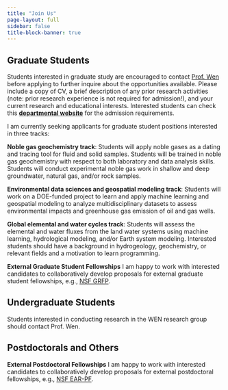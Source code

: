 ```yaml
---
title: "Join Us"
page-layout: full
sidebar: false
title-block-banner: true
---
```


## Graduate Students

Students interested in graduate study are encouraged to contact [Prof. Wen](/contact.qmd){target="_blank"} before applying to further inquire about the opportunities available. Please include a copy of CV, a brief description of any prior research activities (note: prior research experience is not required for admission!), and your current research and educational interests. Interested students can check this **[departmental website](https://artsandsciences.syracuse.edu/earth-sciences-department/graduate-programs-earth-sciences/application-information/){target="_blank"}** for the admission requirements.

I am currently seeking applicants for graduate student positions interested in three tracks:

**Noble gas geochemistry track**: Students will apply noble gases as a dating and tracing tool for fluid and solid samples. Students will be trained in noble gas geochemistry with respect to both laboratory and data analysis skills. Students will conduct experimental noble gas work in shallow and deep groundwater, natural gas, and/or rock samples.

**Environmental data sciences and geospatial modeling track**: Students will work on a DOE-funded project to learn and apply machine learning and geospatial modeling to analyze multidisciplinary datasets to assess environmental impacts and greenhouse gas emission of oil and gas wells.

**Global elemental and water cycles track**: Students will assess the elemental and water fluxes from the land water systems using machine learning, hydrological modeling, and/or Earth system modeling. Interested students should have a background in hydrogeology, geochemistry, or relevant fields and a motivation to learn programming.

**External Graduate Student Fellowships** I am happy to work with interested candidates to collaboratively develop proposals for external graduate student fellowships, e.g., [NSF GRFP](https://www.nsfgrfp.org){target="_blank"}.

## Undergraduate Students

Students interested in conducting research in the WEN research group should contact Prof. Wen.

## Postdoctorals and Others

**External Postdoctoral Fellowships** I am happy to work with interested candidates to collaboratively develop proposals for external postdoctoral fellowships, e.g., [NSF EAR-PF](https://new.nsf.gov/funding/opportunities/ear-postdoctoral-fellowships-ear-pf){target="_blank"}.
